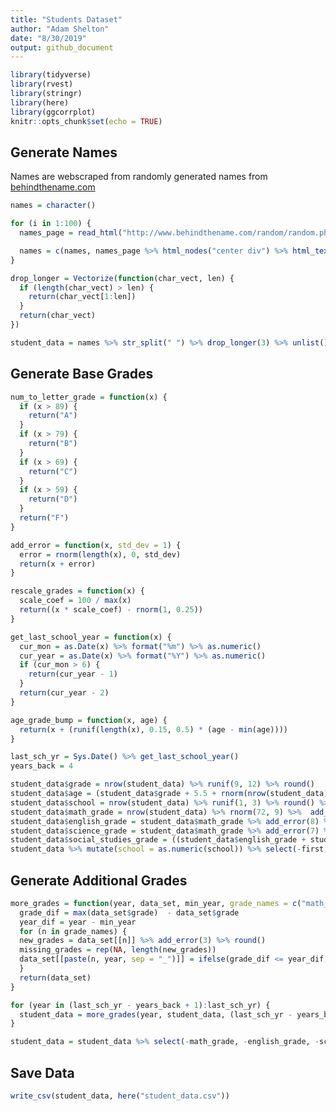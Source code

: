 ```yaml
---
title: "Students Dataset"
author: "Adam Shelton"
date: "8/30/2019"
output: github_document
---
```


```r
library(tidyverse)
library(rvest)
library(stringr)
library(here)
library(ggcorrplot)
knitr::opts_chunk$set(echo = TRUE)
```

## Generate Names
Names are webscraped from randomly generated names from [behindthename.com](http://www.behindthename.com)
```r
names = character()

for (i in 1:100) {
  names_page = read_html("http://www.behindthename.com/random/random.php?number=2&sets=5&gender=both&surname=&randomsurname=yes&usage_afr=1&usage_chi=1&usage_eng=1&usage_fre=1&usage_ger=1&usage_jap=1&usage_spa=1")

  names = c(names, names_page %>% html_nodes("center div") %>% html_text() %>% str_squish() %>% .[1:5])
}

drop_longer = Vectorize(function(char_vect, len) {
  if (length(char_vect) > len) {
    return(char_vect[1:len])
  }
  return(char_vect)
})

student_data = names %>% str_split(" ") %>% drop_longer(3) %>% unlist() %>% matrix(ncol = 3, byrow = TRUE) %>% as_tibble(.name_repair = ~ c("first", "middle", "last"))
```

## Generate Base Grades
```r
num_to_letter_grade = function(x) {
  if (x > 89) {
    return("A")
  }
  if (x > 79) {
    return("B")
  }
  if (x > 69) {
    return("C")
  }
  if (x > 59) {
    return("D")
  }
  return("F")
}

add_error = function(x, std_dev = 1) {
  error = rnorm(length(x), 0, std_dev)
  return(x + error)
}

rescale_grades = function(x) {
  scale_coef = 100 / max(x)
  return((x * scale_coef) - rnorm(1, 0.25)) 
}

get_last_school_year = function(x) {
  cur_mon = as.Date(x) %>% format("%m") %>% as.numeric()
  cur_year = as.Date(x) %>% format("%Y") %>% as.numeric() 
  if (cur_mon > 6) {
    return(cur_year - 1)
  }
  return(cur_year - 2)
}

age_grade_bump = function(x, age) {
  return(x + (runif(length(x), 0.15, 0.5) * (age - min(age))))
}

last_sch_yr = Sys.Date() %>% get_last_school_year()
years_back = 4

student_data$grade = nrow(student_data) %>% runif(9, 12) %>% round()
student_data$age = (student_data$grade + 5.5 + rnorm(nrow(student_data))) %>% round()
student_data$school = nrow(student_data) %>% runif(1, 3) %>% round() %>% factor(levels = c(1,2,3), labels = c("Oakwood", "Shady Willow", "Pine Field"))
student_data$math_grade = nrow(student_data) %>% rnorm(72, 9) %>%  add_error(0.5) %>% age_grade_bump(student_data$age) %>% {ifelse(student_data$school == "Oakwood", . - rnorm(length(.), 3), .)} %>% round()
student_data$english_grade = student_data$math_grade %>% add_error(8) %>% rescale_grades() %>% {ifelse(student_data$school == "Oakwood" |  student_data$school == "Pine Field", . - rnorm(length(.), 3), .)} %>% round()
student_data$science_grade = student_data$math_grade %>% add_error(7) %>% rescale_grades() %>% {ifelse(student_data$school == "Oakwood" |  student_data$school == "Shady Willow", . -rnorm(length(.), 3), .)} %>% round()
student_data$social_studies_grade = ((student_data$english_grade + student_data$science_grade) / 2) %>% add_error(6) %>% rescale_grades() %>% {ifelse(student_data$school == "Oakwood" |  student_data$school == "Pine Field", . - rnorm(length(.), 3), .)}  %>% round()
student_data %>% mutate(school = as.numeric(school)) %>% select(-first, -middle, -last) %>% cor() %>% ggcorrplot()
```

## Generate Additional Grades
```r
more_grades = function(year, data_set, min_year, grade_names = c("math_grade", "english_grade", "science_grade", "social_studies_grade")) {
  grade_dif = max(data_set$grade)  - data_set$grade
  year_dif = year - min_year
  for (n in grade_names) {
  new_grades = data_set[[n]] %>% add_error(3) %>% round()
  missing_grades = rep(NA, length(new_grades))
  data_set[[paste(n, year, sep = "_")]] = ifelse(grade_dif <= year_dif, new_grades, missing_grades) %>% {ifelse(. < 100, ., rep(100, length(.)) )}
  }
  return(data_set)
}

for (year in (last_sch_yr - years_back + 1):last_sch_yr) {
  student_data = more_grades(year, student_data, (last_sch_yr - years_back + 1))
}

student_data = student_data %>% select(-math_grade, -english_grade, -science_grade, -social_studies_grade)
```

## Save Data
```r
write_csv(student_data, here("student_data.csv"))
```



